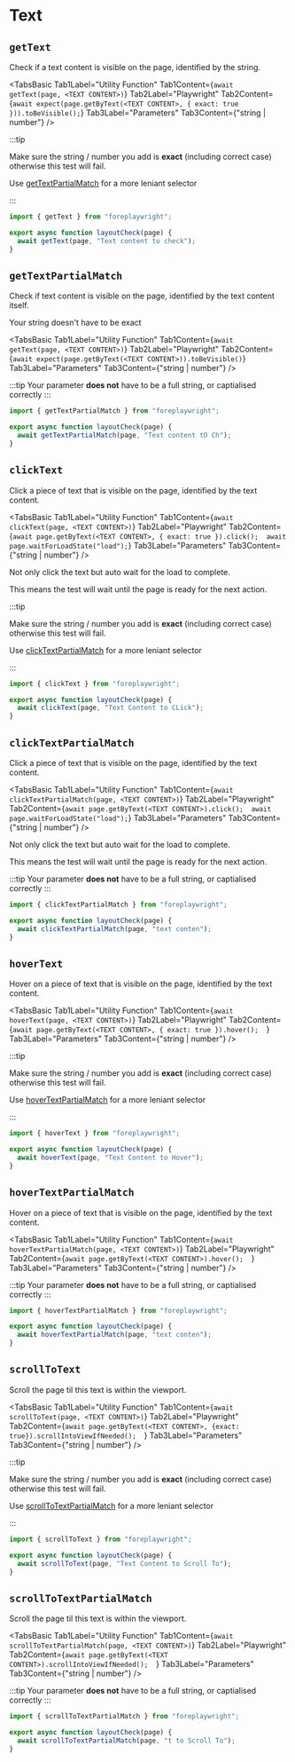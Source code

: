 
# Text

## `getText`

Check if a text content is visible on the page, identified by the string.

<TabsBasic
  Tab1Label="Utility Function"
  Tab1Content={`await getText(page, <TEXT CONTENT>)`}
  Tab2Label="Playwright"
  Tab2Content={`await expect(page.getByText(<TEXT CONTENT>, { exact: true })).toBeVisible();`}
  Tab3Label="Parameters"
  Tab3Content={"string | number"}
/>

:::tip

Make sure the string / number you add is **exact** (including correct case) otherwise this test will fail.

Use [getTextPartialMatch](./button/#getTextPartialMatch) for a more leniant selector

:::

```javascript {4}
import { getText } from "foreplaywright";

export async function layoutCheck(page) {
  await getText(page, "Text content to check");
}
```

## `getTextPartialMatch`

Check if text content is visible on the page, identified by the text content itself.

Your string doesn't have to be exact

<TabsBasic
  Tab1Label="Utility Function"
  Tab1Content={`await getText(page, <TEXT CONTENT>)`}
  Tab2Label="Playwright"
  Tab2Content={`await expect(page.getByText(<TEXT CONTENT>)).toBeVisible()`}
  Tab3Label="Parameters"
  Tab3Content={"string | number"}
/>

:::tip
Your parameter **does not** have to be a full string, or captialised correctly
:::

```javascript {4}
import { getTextPartialMatch } from "foreplaywright";

export async function layoutCheck(page) {
  await getTextPartialMatch(page, "Text content tO Ch");
}
```

## `clickText`

Click a piece of text that is visible on the page, identified by the text content.

<TabsBasic
  Tab1Label="Utility Function"
  Tab1Content={`await clickText(page, <TEXT CONTENT>)`}
  Tab2Label="Playwright"
  Tab2Content={`await page.getByText(<TEXT CONTENT>, { exact: true }).click(); 
await page.waitForLoadState("load");`}
  Tab3Label="Parameters"
  Tab3Content={"string | number"}
/>

Not only click the text but auto wait for the load to complete.

This means the test will wait until the page is ready for the next action.

:::tip

Make sure the string / number you add is **exact** (including correct case) otherwise this test will fail.

Use [clickTextPartialMatch](./button/#clickTextPartialMatch) for a more leniant selector

:::

```javascript {4}
import { clickText } from "foreplaywright";

export async function layoutCheck(page) {
  await clickText(page, "Text Content to CLick");
}
```

## `clickTextPartialMatch`

Click a piece of text that is visible on the page, identified by the text content.

<TabsBasic
  Tab1Label="Utility Function"
  Tab1Content={`await clickTextPartialMatch(page, <TEXT CONTENT>)`}
  Tab2Label="Playwright"
  Tab2Content={`await page.getByText(<TEXT CONTENT>).click(); 
await page.waitForLoadState("load");`}
  Tab3Label="Parameters"
  Tab3Content={"string | number"}
/>

Not only click the text but auto wait for the load to complete.

This means the test will wait until the page is ready for the next action.

:::tip
Your parameter **does not** have to be a full string, or captialised correctly
:::

```javascript {5}
import { clickTextPartialMatch } from "foreplaywright";

export async function layoutCheck(page) {
  await clickTextPartialMatch(page, "text conten");
}
```




## `hoverText`

Hover on a piece of text that is visible on the page, identified by the text content.

<TabsBasic
  Tab1Label="Utility Function"
  Tab1Content={`await hoverText(page, <TEXT CONTENT>)`}
  Tab2Label="Playwright"
  Tab2Content={`await page.getByText(<TEXT CONTENT>, { exact: true }).hover(); 
`}
  Tab3Label="Parameters"
  Tab3Content={"string | number"}
/>



:::tip

Make sure the string / number you add is **exact** (including correct case) otherwise this test will fail.

Use [hoverTextPartialMatch](./button/#hoverTextPartialMatch) for a more leniant selector

:::

```javascript {4}
import { hoverText } from "foreplaywright";

export async function layoutCheck(page) {
  await hoverText(page, "Text Content to Hover");
}
```

## `hoverTextPartialMatch`

Hover on a piece of text that is visible on the page, identified by the text content.

<TabsBasic
  Tab1Label="Utility Function"
  Tab1Content={`await hoverTextPartialMatch(page, <TEXT CONTENT>)`}
  Tab2Label="Playwright"
  Tab2Content={`await page.getByText(<TEXT CONTENT>).hover(); 
`}
  Tab3Label="Parameters"
  Tab3Content={"string | number"}
/>


:::tip
Your parameter **does not** have to be a full string, or captialised correctly
:::

```javascript {4}
import { hoverTextPartialMatch } from "foreplaywright";

export async function layoutCheck(page) {
  await hoverTextPartialMatch(page, "text conten");
}
```

## `scrollToText`

Scroll the page til this text is within the viewport.

<TabsBasic
  Tab1Label="Utility Function"
  Tab1Content={`await scrollToText(page, <TEXT CONTENT>)`}
  Tab2Label="Playwright"
  Tab2Content={`await page.getByText(<TEXT CONTENT>, {exact: true}).scrollIntoViewIfNeeded(); 
`}
  Tab3Label="Parameters"
  Tab3Content={"string | number"}
/>

:::tip

Make sure the string / number you add is **exact** (including correct case) otherwise this test will fail.

Use [scrollToTextPartialMatch](./button/#scrollToTextPartialMatch) for a more leniant selector

:::

```javascript {4}
import { scrollToText } from "foreplaywright";

export async function layoutCheck(page) {
  await scrollToText(page, "Text Content to Scroll To");
}
```

## `scrollToTextPartialMatch`

Scroll the page til this text is within the viewport.

<TabsBasic
  Tab1Label="Utility Function"
  Tab1Content={`await scrollToTextPartialMatch(page, <TEXT CONTENT>)`}
  Tab2Label="Playwright"
  Tab2Content={`await page.getByText(<TEXT CONTENT>).scrollIntoViewIfNeeded(); 
`}
  Tab3Label="Parameters"
  Tab3Content={"string | number"}
/>

:::tip
Your parameter **does not** have to be a full string, or captialised correctly
:::

```javascript {4}
import { scrollToTextPartialMatch } from "foreplaywright";

export async function layoutCheck(page) {
  await scrollToTextPartialMatch(page, "t to Scroll To");
}
```





